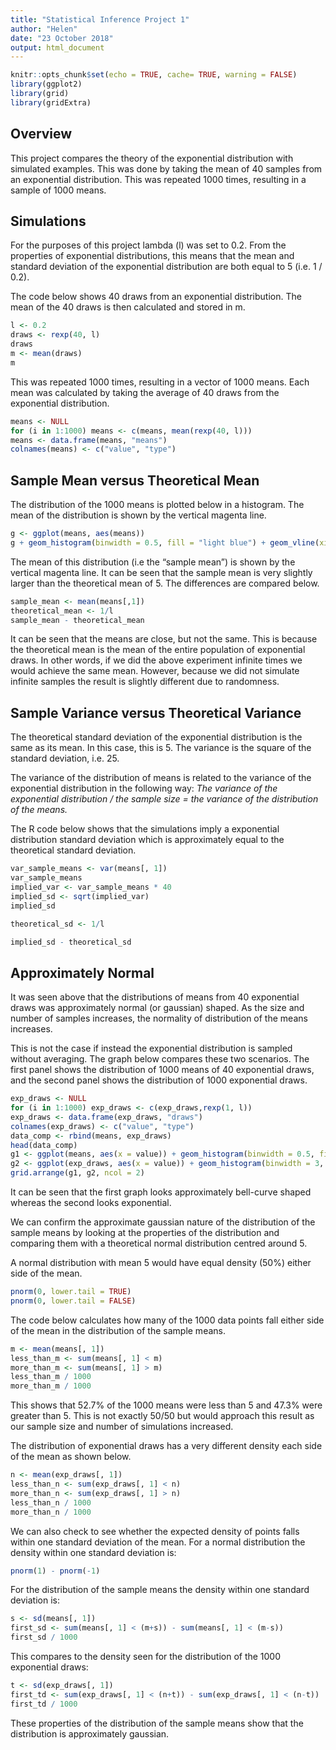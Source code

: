 ```yaml
---
title: "Statistical Inference Project 1"
author: "Helen"
date: "23 October 2018"
output: html_document
---
```


```r
knitr::opts_chunk$set(echo = TRUE, cache= TRUE, warning = FALSE)
library(ggplot2)
library(grid)
library(gridExtra)
```

## Overview

This project compares the theory of the exponential distribution with simulated examples. This was done by taking the mean of 40 samples from an exponential distribution. This was repeated 1000 times, resulting in a sample of 1000 means.

## Simulations

For the purposes of this project lambda (l) was set to 0.2. From the properties of exponential distributions, this means that the mean and standard deviation of the exponential distribution are both equal to 5 (i.e. 1 / 0.2).

The code below shows 40 draws from an exponential distribution. The mean of the 40 draws is then calculated and stored in m.

```r
l <- 0.2
draws <- rexp(40, l)
draws
m <- mean(draws)
m
```

This was repeated 1000 times, resulting in a vector of 1000 means. Each mean was calculated by taking the average of 40 draws from the exponential distribution.

```r
means <- NULL
for (i in 1:1000) means <- c(means, mean(rexp(40, l)))
means <- data.frame(means, "means")
colnames(means) <- c("value", "type")
```

## Sample Mean versus Theoretical Mean

The distribution of the 1000 means is plotted below in a histogram. The mean of the distribution is shown by the vertical magenta line.

```r
g <- ggplot(means, aes(means))
g + geom_histogram(binwidth = 0.5, fill = "light blue") + geom_vline(xintercept = mean(means[, 1]), color = "magenta") + ggtitle("Distribution of sample means") + ylab("Count") + xlab("Sample means")
```

The mean of this distribution (i.e the "sample mean") is shown by the vertical magenta line. It can be seen that the sample mean is very slightly larger than the theoretical mean of 5. The differences are compared below.

```r
sample_mean <- mean(means[,1])
theoretical_mean <- 1/l
sample_mean - theoretical_mean
```

It can be seen that the means are close, but not the same. This is because the theoretical mean is the mean of the entire population of exponential draws. In other words, if we did the above experiment infinite times we would achieve the same mean. However, because we did not simulate infinite samples the result is slightly different due to randomness.

## Sample Variance versus Theoretical Variance

The theoretical standard deviation of the exponential distribution is the same as its mean. In this case, this is 5. The variance is the square of the standard deviation, i.e. 25.

The variance of the distribution of means is related to the variance of the exponential distribution in the following way: *The variance of the exponential distribution / the sample size = the variance of the distribution of the means.*

The R code below shows that the simulations imply a exponential distribution standard deviation which is approximately equal to the theoretical standard deviation.

```r
var_sample_means <- var(means[, 1])
var_sample_means
implied_var <- var_sample_means * 40
implied_sd <- sqrt(implied_var)
implied_sd

theoretical_sd <- 1/l

implied_sd - theoretical_sd
```

## Approximately Normal

It was seen above that the distributions of means from 40 exponential draws was approximately normal (or gaussian) shaped. As the size and number of samples increases, the normality of distribution of the means increases. 

This is not the case if instead the exponential distribution is sampled without averaging. The graph below compares these two scenarios. The first panel shows the distribution of 1000 means of 40 exponential draws, and the second panel shows the distribution of 1000 exponential draws.

```r
exp_draws <- NULL
for (i in 1:1000) exp_draws <- c(exp_draws,rexp(1, l))
exp_draws <- data.frame(exp_draws, "draws")
colnames(exp_draws) <- c("value", "type")
data_comp <- rbind(means, exp_draws)
head(data_comp)
g1 <- ggplot(means, aes(x = value)) + geom_histogram(binwidth = 0.5, fill = "light blue") + ggtitle("Distribution of sample means") + ylab("Count") + xlab("Means")
g2 <- ggplot(exp_draws, aes(x = value)) + geom_histogram(binwidth = 3, fill = "light blue") + ggtitle("Distribution of exponential draws") + ylab("Count") + xlab("Draws")
grid.arrange(g1, g2, ncol = 2)
```

It can be seen that the first graph looks approximately bell-curve shaped whereas the second looks exponential.

We can confirm the approximate gaussian nature of the distribution of the sample means by looking at the properties of the distribution and comparing them with a theoretical normal distribution centred around 5.

A normal distribution with mean 5 would have equal density (50%) either side of the mean. 

```r
pnorm(0, lower.tail = TRUE)
pnorm(0, lower.tail = FALSE)
```

The code below calculates how many of the 1000 data points fall either side of the mean in the distribution of the sample means.

```r
m <- mean(means[, 1])
less_than_m <- sum(means[, 1] < m)
more_than_m <- sum(means[, 1] > m)
less_than_m / 1000
more_than_m / 1000
```

This shows that 52.7% of the 1000 means were less than 5 and 47.3% were greater than 5. This is not exactly 50/50  but would approach this result as our sample size and number of simulations increased.

The distribution of exponential draws has a very different density each side of the mean as shown below.
```r
n <- mean(exp_draws[, 1])
less_than_n <- sum(exp_draws[, 1] < n)
more_than_n <- sum(exp_draws[, 1] > n)
less_than_n / 1000
more_than_n / 1000
```

We can also check to see whether the expected density of points falls within one standard deviation of the mean. For a normal distribution the density within one standard deviation is:

```r
pnorm(1) - pnorm(-1)
```

For the distribution of the sample means the density within one standard deviation is:

```r
s <- sd(means[, 1])
first_sd <- sum(means[, 1] < (m+s)) - sum(means[, 1] < (m-s))
first_sd / 1000
```

This compares to the density seen for the distribution of the 1000 exponential draws:
```r
t <- sd(exp_draws[, 1])
first_td <- sum(exp_draws[, 1] < (n+t)) - sum(exp_draws[, 1] < (n-t))
first_td / 1000
```

These properties of the distribution of the sample means show that the distribution is approximately gaussian.